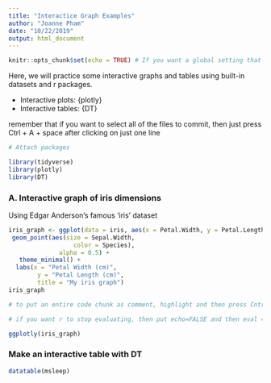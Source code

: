 ```yaml
---
title: "Interactice Graph Examples"
author: "Joanne Pham"
date: "10/22/2019"
output: html_document
---
```


```r
knitr::opts_chunk$set(echo = TRUE) # If you want a global setting that doesn't show any code except for the plots, then just do echo = FALSE up here
```

Here, we will practice some interactive graphs and tables using built-in datasets and r packages.

- Interactive plots: {plotly}
- Interactive tables: {DT}

remember that if you want to select all of the files to commit, then just press Ctrl + A + space after clicking on just one line 

```r
# Attach packages

library(tidyverse)
library(plotly)
library(DT)

```

### A. Interactive graph of iris dimensions

Using Edgar Anderson's famous 'iris' dataset

```r

iris_graph <- ggplot(data = iris, aes(x = Petal.Width, y = Petal.Length)) +
 geom_point(aes(size = Sepal.Width, 
                  color = Species), 
              alpha = 0.5) +
   theme_minimal() +
  labs(x = "Petal Width (cm)",
        y = "Petal Length (cm)",
        title = "My iris graph")
iris_graph

# to put an entire code chunk as comment, highlight and then press Cntrl + Shift + C

# if you want r to stop evaluating, then put echo=FALSE and then eval = False

ggplotly(iris_graph)
```

### Make an interactive table with DT

```r
datatable(msleep)
```

